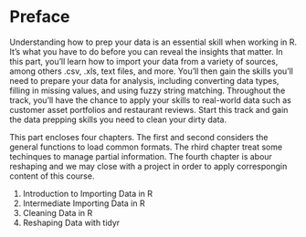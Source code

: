 # Preface {.unnumbered}

Understanding how to prep your data is an essential skill when working in R.
It’s what you have to do before you can reveal the insights that matter. 
In this part, you’ll learn how to import your data from a variety of sources,
among others .csv, .xls, text files, and more. You'll then gain the skills 
you'll need to prepare your data for analysis, including converting data types,
filling in missing values, and using fuzzy string matching. Throughout the
track, you'll have the chance to apply your skills to real-world data such as
customer asset portfolios and restaurant reviews. Start this track and gain the
 data prepping skills you need to clean your dirty data.

This part encloses four chapters. The first and second considers the
general functions to load common formats. The rhird chapter treat some
techinques to manage partial information. The fourth chapter is abour
reshaping and we may close with a project in order to apply correspongin content
of this course.

1. Introduction to Importing Data in R
2. Intermediate Importing Data in R
3. Cleaning Data in R
4. Reshaping Data with tidyr
